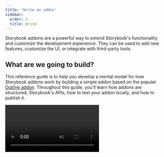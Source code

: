 ```yaml
---
title: 'Write an addon'
sidebar:
  order: 2
  title: Write
---
```


Storybook addons are a powerful way to extend Storybook's functionality and customize the development experience. They can be used to add new features, customize the UI, or integrate with third-party tools.

## What are we going to build?

This reference guide is to help you develop a mental model for how Storybook addons work by building a simple addon based on the popular [Outline addon](https://storybook.js.org/addons/@storybook/addon-outline/). Throughout this guide, you'll learn how addons are structured, Storybook's APIs, how to test your addon locally, and how to publish it.

<Video src="../_assets/addons/storybook-addon-finished-state.mp4" />

## Addon anatomy

There are two main categories of addons, each with its role:

* **UI-based**: These addons are responsible for customizing the interface, enabling shortcuts for common tasks, or displaying additional information in the UI.
* **Presets**: [These](./writing-presets.mdx) are pre-configured settings or configurations that enable developers to quickly set up and customize their environment with a specific set of features, functionality, or technology.

### UI-based addons

The addon built in this guide is a UI-based addon, specifically a [toolbar](./addon-types.mdx#toolbars) addon, enabling users to draw outlines around each element in the story through a shortcut or click of a button. UI addons can create other types of UI elements, each with its function: [panels](./addon-types.mdx#panels) and [tabs](./addon-types.mdx#tabs), providing users with various ways to interact with the UI.

{/* prettier-ignore-start */}

<CodeSnippets path="storybook-addon-toolkit-types.md" />

{/* prettier-ignore-end */}

## Setup

To create your first addon, you're going to use the [Addon Kit](https://github.com/storybookjs/addon-kit), a ready-to-use template featuring all the required building blocks, dependencies and configurations to help you get started building your addon. In the Addon Kit repository, click the **Use this template** button to create a new repository based on the Addon Kit's code.

<Video src="../_assets/addons/addon-kit-clone-repo.mp4" />

Clone the repository you just created and install its dependencies. When the installation process finishes, you will be prompted with questions to configure your addon. Answer them, and when you're ready to start building your addon, run the following command to start Storybook in development mode and develop your addon in watch mode:

{/* prettier-ignore-start */}

<CodeSnippets path="storybook-addon-run-dev-mode.md" />

{/* prettier-ignore-end */}

<Callout variant="info">
  The Addon Kit uses [Typescript](https://www.typescriptlang.org/) by default. If you want to use JavaScript instead, you can run the `eject-ts` command to convert the project to JavaScript.
</Callout>

### Understanding the build system

Addons built in the Storybook ecosystem rely on [tsup](https://tsup.egoist.dev/), a fast, zero-config bundler powered by [esbuild](https://esbuild.github.io/) to transpile your addon's code into modern JavaScript that can run in the browser. Out of the box, the Addon Kit comes with a pre-configured `tsup` configuration file that you can use to customize the build process of your addon.

When the build scripts run, it will look for the configuration file and pre-bundle the addon's code based on the configuration provided. Addons can interact with Storybook in various ways. They can define presets to modify the configuration, add behavior to the manager UI, or add behavior to the preview iframe. These different use cases require different bundle outputs because they target different runtimes and environments. Presets are executed in a Node environment. Storybook's manager and preview environments provide certain packages in the global scope, so addons don't need to bundle them or include them as dependencies in their `package.json` file.

The `tsup` configuration handles these complexities by default, but you can customize it according to their requirements. For a detailed explanation of the bundling techniques used, please refer to [the README of the addon-kit](https://github.com/storybookjs/addon-kit#bundling), and check out the default `tsup` configuration [here](https://github.com/storybookjs/addon-kit/blob/main/tsup.config.ts).

## Register the addon

By default, code for the UI-based addons is located in one of the following files, depending on the type of addon built: **`src/Tool.tsx`**, **`src/Panel.tsx`**, or **`src/Tab.tsx`**. Since we're building a toolbar addon, we can safely remove the `Panel` and `Tab` files and update the remaining file to the following:

{/* prettier-ignore-start */}

<CodeSnippets path="storybook-addon-tool-initial-setup.md" />

{/* prettier-ignore-end */}

Going through the code blocks in sequence:

```ts title="src/Tool.tsx"
import { useGlobals, useStorybookApi } from '@storybook/manager-api';
import { IconButton } from '@storybook/components';
import { LightningIcon } from '@storybook/icons';
```

The [`useGlobals`](./addons-api.mdx#useglobals) and [`useStorybookApi`](./addons-api.mdx#usestorybookapi) hooks from the `manager-api` package are used to access the Storybook's APIs, allowing users to interact with the addon, such as enabling or disabling it.

The `IconButton` or `Button` component from the [`@storybook/components`](https://www.npmjs.com/package/@storybook/components) package can be used to render the buttons in the toolbar. The [`@storybook/icons`](https://github.com/storybookjs/icons) package provides a large set of appropriately sized and styled icons to choose from.

```ts title="src/Tool.tsx"
export const Tool = memo(function MyAddonSelector() {
  const [globals, updateGlobals] = useGlobals();
  const api = useStorybookApi();

  const isActive = [true, 'true'].includes(globals[PARAM_KEY]);

  const toggleMyTool = useCallback(() => {
    updateGlobals({
      [PARAM_KEY]: !isActive,
    });
  }, [isActive]);

  useEffect(() => {
    api.setAddonShortcut(ADDON_ID, {
      label: 'Toggle Addon [8]',
      defaultShortcut: ['8'],
      actionName: 'myaddon',
      showInMenu: false,
      action: toggleMyTool,
    });
  }, [toggleMyTool, api]);

  return (
    <IconButton key={TOOL_ID} active={isActive} title="Enable my addon" onClick={toggleMyTool}>
      <LightningIcon />
    </IconButton>
  );
});
```

The `Tool` component is the entry point of the addon. It renders the UI elements in the toolbar, registers a keyboard shortcut, and handles the logic to enable and disable the addon.

Moving onto the manager, here we register the addon with Storybook using a unique name and identifier. Since we've removed the `Panel` and `Tab` files, we'll need to adjust the file to only reference the addon we're building.

{/* prettier-ignore-start */}

<CodeSnippets path="storybook-addon-manager-initial-state.md" />

{/* prettier-ignore-end */}

### Conditionally render the addon

Notice the `match` property. It allows you to control the view mode (story or docs) and tab (the story canvas or [custom tabs](./addon-types.mdx#tabs)) where the toolbar addon is visible. For example:

* `({ tabId }) => tabId === 'my-addon/tab'` will show your addon when viewing the tab with the ID `my-addon/tab`.
* `({ viewMode }) => viewMode === 'story'` will show your addon when viewing a story in the canvas.
* `({ viewMode }) => viewMode === 'docs'` will show your addon when viewing the documentation for a component.
* `({ tabId, viewMode }) => !tabId && viewMode === 'story'` will show your addon when viewing a story in the canvas and not in a custom tab (i.e. when `tabId === undefined`).

Run the `start` script to build and start Storybook and verify that the addon is registered correctly and showing in the UI.

![Addon registered in the toolbar](../_assets/addons/storybook-addon-initial-state.png)

### Style the addon

In Storybook, applying styles for addons is considered a side-effect. Therefore, we'll need to make some changes to our addon to allow it to use the styles when it is active and remove them when it's disabled. We're going to rely on two of Storybook's features to handle this: [decorators](../writing-stories/decorators.mdx) and [globals](../essentials/toolbars-and-globals.mdx#globals). To handle the CSS logic, we must include some helper functions to inject and remove the stylesheets from the DOM. Start by creating the helper file with the following content:

{/* prettier-ignore-start */}

<CodeSnippets path="storybook-addon-css-helpers.md" />

{/* prettier-ignore-end */}

Next, create the file with the styles we want to inject with the following content:

{/* prettier-ignore-start */}

<CodeSnippets path="storybook-addon-css-example.md" />

{/* prettier-ignore-end */}

Since the addon can be active in both the story and documentation modes, the DOM node for Storybook's preview `iframe` is different in these two modes. In fact, Storybook renders multiple story previews on one page when in documentation mode. Therefore, we'll need to choose the correct selector for the DOM node where the styles will be injected and ensure the CSS is scoped to that particular selector. That mechanism is provided as an example within the `src/withGlobals.ts` file, which we'll use to connect the styling and helper functions to the addon logic. Update the file to the following:

{/* prettier-ignore-start */}

<CodeSnippets path="storybook-addon-use-global.md" />

{/* prettier-ignore-end */}

## Packaging and publishing

Storybook addons, similar to most packages in the JavaScript ecosystem, are distributed as NPM packages. However, they have specific criteria that need to be met to be published to NPM and crawled by the integration catalog:

1. Have a `dist` folder with the transpiled code.
2. A `package.json` file declaring:
   * Module-related information
   * Integration catalog metadata

### Module Metadata

The first category of metadata is related to the addon itself. This includes the entry for the module, which files to include when the addon is published. And the required configuration to integrate the addon with Storybook, allowing it to be used by its consumers.

```json title="package.json"
{
  "exports": {
    ".": {
      "types": "./dist/index.d.ts",
      "node": "./dist/index.js",
      "require": "./dist/index.js",
      "import": "./dist/index.mjs"
    },
    "./manager": "./dist/manager.mjs",
    "./preview": "./dist/preview.mjs",
    "./package.json": "./package.json"
  },
  "main": "dist/index.js",
  "module": "dist/index.mjs",
  "types": "dist/index.d.ts",
  "files": ["dist/**/*", "README.md", "*.js", "*.d.ts"],
  "devDependencies": {
    "@storybook/addon-docs/blocks": "^7.0.0",
    "@storybook/components": "^7.0.0",
    "@storybook/core-events": "^7.0.0",
    "@storybook/manager-api": "^7.0.0",
    "@storybook/preview-api": "^7.0.0",
    "@storybook/theming": "^7.0.0",
    "@storybook/types": "^7.0.0"
  },
  "bundler": {
    "exportEntries": ["src/index.ts"],
    "managerEntries": ["src/manager.ts"],
    "previewEntries": ["src/preview.ts"]
  }
}
```

### Integration Catalog Metadata

The second metadata category is related to the [integration catalog](https://storybook.js.org/integrations). Most of this information is already pre-configured by the Addon Kit. However, items like the display name, icon, and frameworks must be configured via the `storybook` property to be displayed in the catalog.

```json title="package.json"
{
  "name": "my-storybook-addon",
  "version": "1.0.0",
  "description": "My first storybook addon",
  "author": "Your Name",
  "storybook": {
    "displayName": "My Storybook Addon",
    "unsupportedFrameworks": ["react-native"],
    "icon": "https://yoursite.com/link-to-your-icon.png"
  },
  "keywords": ["storybook-addons", "appearance", "style", "css", "layout", "debug"]
}
```

<Callout variant="info">
  The `storybook` configuration element includes additional properties that help customize the addon's searchability and indexing. For more information, see the [Integration catalog documentation](./integration-catalog.mdx).
</Callout>

One essential item to note is the `keywords` property as it maps to the catalog's tag system. Adding the `storybook-addons` ensures that the addon is discoverable in the catalog when searching for addons. The remaining keywords help with the searchability and categorization of the addon.

### Publishing to NPM

Once you're ready to publish your addon to NPM, the Addon Kit comes pre-configured with the [Auto](https://github.com/intuit/auto) package for release management. It generates a changelog and uploads the package to NPM and GitHub automatically. Therefore, you need to configure access to both.

1. Authenticate using [npm adduser](https://docs.npmjs.com/cli/v9/commands/npm-adduser)
2. Generate a [access token](https://docs.npmjs.com/creating-and-viewing-access-tokens#creating-access-tokens) with both `read` and `publish` permissions.
3. Create a [personal access token](https://docs.github.com/en/github/authenticating-to-github/keeping-your-account-and-data-secure/creating-a-personal-access-token) with `repo` and `workflow` scoped permissions.
4. Create a `.env` file in the root of your project and add the following:

```plaintext
GH_TOKEN=value_you_just_got_from_github
NPM_TOKEN=value_you_just_got_from_npm
```

Next, run the following command to create labels on GitHub. You'll use these labels to categorize changes to the package.

```shell
npx auto create-labels
```

Finally, run the following command to create a release for your addon. This will build and package the addon code, bump the version, push the release into GitHub and npm, and generate a changelog.

{/* prettier-ignore-start */}

<CodeSnippets path="storybook-addon-release.md" />

{/* prettier-ignore-end */}

### CI automation

By default, the Addon Kit comes pre-configured with a GitHub Actions workflow, enabling you to automate the release management process. This ensures that the package is always up to date with the latest changes and that the changelog is updated accordingly. However, you'll need additional configuration to use your NPM and GitHub tokens to publish the package successfully. In your repository, click the **Settings** tab, then the **Secrets and variables** dropdown, followed by the **Actions** item. You should see the following screen:

![GitHub secrets page](../_assets/addons/github-secrets-screen.png)

Then, click the **New repository secret**, name it `NPM_TOKEN`, and paste the token you generated earlier. Whenever you merge a pull request to the default branch, the workflow will run and publish a new release, automatically incrementing the version number and updating the changelog.

**Learn more about the Storybook addon ecosystem**

* [Types of addons](./addon-types.mdx) for other types of addons
* Writing addons for the basics of addon development
* [Presets](./writing-presets.mdx) for preset development
* [Integration catalog](./integration-catalog.mdx) for requirements and available recipes
* [API reference](./addons-api.mdx) to learn about the available APIs
